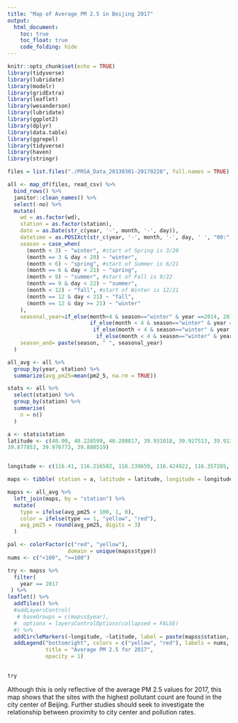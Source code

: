 ```yaml
---
title: "Map of Average PM 2.5 in Beijing 2017"
output: 
  html_document:
    toc: true
    toc_float: true
    code_folding: hide
---
```


```r
knitr::opts_chunk$set(echo = TRUE)
library(tidyverse)
library(lubridate)
library(modelr)
library(gridExtra)
library(leaflet)
library(wesanderson)
library(lubridate)
library(ggplot2)
library(dplyr)
library(data.table)
library(ggrepel)
library(tidyverse)
library(haven)
library(stringr)
```

```r

files = list.files("./PRSA_Data_20130301-20170228", full.names = TRUE)

all <- map_df(files, read_csv) %>% 
  bind_rows() %>% 
  janitor::clean_names() %>% 
  select(-no) %>% 
  mutate(
    wd = as.factor(wd),
    station = as.factor(station),
    date = as.Date(str_c(year, '-', month, '-', day)),
    datetime = as.POSIXct(str_c(year, '-', month, '-', day, ' ', "00:", hour,":00")),
    season = case_when(
      (month < 3) ~ "winter", #start of Spring is 3/20
      (month == 3 & day < 20) ~ "winter",
      (month < 6) ~ "spring", #start of Summer is 6/21
      (month == 6 & day < 21) ~ "spring",
      (month < 9) ~ "summer", #start of Fall is 9/22
      (month == 9 & day < 22) ~ "summer",
      (month < 12) ~ "fall", #start of Winter is 12/21
      (month == 12 & day < 21) ~ "fall",
      (month == 12 & day >= 21) ~ "winter"
    ),
    seasonal_year=if_else(month<4 & season=="winter" & year ==2014, 2013,
                          if_else(month < 4 & season=="winter" & year ==2015, 2014,
                           if_else(month < 4 & season=="winter" & year ==2016, 2015,
                            if_else(month < 4 & season=="winter" & year ==2017, 2016, year)))),
    season_and= paste(season, " ", seasonal_year)
  )

all_avg <- all %>%  
  group_by(year, station) %>% 
  summarize(avg_pm25=mean(pm2_5, na.rm = TRUE))

stats <- all %>%
  select(station) %>%
  group_by(station) %>%
  summarise(
    n = n()
  )

a <- stats$station
latitude <- c(40.00, 40.228599, 40.288817, 39.931018, 39.927513, 39.912014, 40.316977, 39.945236, 40.131396, 
39.877853, 39.976773, 39.880519)


longitude <- c(116.41, 116.216502, 116.239659, 116.424922, 116.357205, 116.189908, 116.631309, 116.474969, 116.658160, 116.423179, 116.292343, 116.368263)

maps <- tibble( station = a, latitude = latitude, longitude = longitude)

mapss <- all_avg %>%
  left_join(maps, by = "station") %>%
  mutate(
    type = ifelse(avg_pm25 < 100, 1, 0),
    color = ifelse(type == 1, "yellow", "red"),
    avg_pm25 = round(avg_pm25, digits = 3)
  )

pal <- colorFactor(c("red", "yellow"),
                   domain = unique(mapss$type))
nums <- c("<100", ">=100")

try <- mapss %>%
  filter(
    year == 2017
 ) %>%
leaflet() %>% 
  addTiles() %>% 
  #addLayersControl(
   # baseGroups = c(mapss$year),
  #  options = layersControlOptions(collapsed = FALSE)
  #) %>%
  addCircleMarkers(~longitude, ~latitude, label = paste(mapss$station,'Average PM 2.5: ', mapss$avg_pm25), color = ~pal(type)) %>%
  addLegend("bottomright", colors = c("yellow", "red"), labels = nums, 
            title = "Average PM 2.5 for 2017", 
            opacity = 1) 
  

try
```

Although this is only reflective of the average PM 2.5 values for 2017, this map shows that the sites with the highest pollutant count are  found in the city center of Beijing. Further studies should seek to investigate the relationship between proximity to city center and pollution rates.
